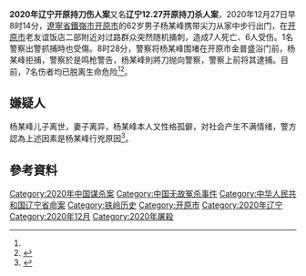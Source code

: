 '''2020年辽宁开原持刀伤人案'''又名'''辽宁12.27开原持刀杀人案'''，2020年12月27日早8时14分，[[遼寧省|遼寧省]][[鐵嶺市|鐵嶺市]][[开原市|开原市]]的62岁男子杨某峰携带尖刀从家中步行出门，在[[开原市|开原市]]老友谊饭店二部附近对过路群众突然随机捅刺，造成7人死亡、6人受伤。1名警察出警抓捕時也受傷。8时28分，警察将杨某峰围堵在开原市金普盛浴门前，杨某峰拒捕，警察於是鸣枪警告，杨某峰則將刀抛向警察，警察上前将其逮捕。目前，7名伤者均已脱离生命危险<ref name=澎湃新聞/><ref>{{cite news |title=辽宁开原发生持刀伤人案件致7死7伤 嫌疑人已被抓获 |url=https://news.sina.com.cn/c/2020-12-27/doc-iiznctke8771966.shtml |publisher=央视 |accessdate=2020-12-27 |archive-date=2021-06-10 |archive-url=https://web.archive.org/web/20210610062906/https://news.sina.com.cn/c/2020-12-27/doc-iiznctke8771966.shtml |dead-url=no }}</ref>。

==嫌疑人==
杨某峰儿子离世，妻子离异，杨某峰本人又性格孤僻，对社会产生不满情绪，警方認為上述因素是杨某峰行兇原因<ref name=澎湃新聞>{{cite news |title=辽宁开原暴力致七死七伤嫌疑人：思想偏执，对社会不满 |url=https://www.sohu.com/a/440950070_260616 |publisher=澎湃新聞}}</ref>。
== 參考資料 ==
{{Reflist|2}}

[[Category:2020年中国谋杀案|Category:2020年中国谋杀案]]
[[Category:中国无故冤杀事件|Category:中国无故冤杀事件]]
[[Category:中华人民共和国辽宁省命案|Category:中华人民共和国辽宁省命案]]
[[Category:铁岭历史|Category:铁岭历史]]
[[Category:开原市|Category:开原市]]
[[Category:2020年辽宁|Category:2020年辽宁]]
[[Category:2020年12月|Category:2020年12月]]
[[Category:2020年屠殺|Category:2020年屠殺]]